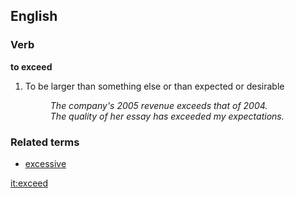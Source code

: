 ==English==
===Verb===
'''to exceed''' 
#To be larger than something else or than expected or desirable
#:''The company's 2005 revenue exceeds that of 2004.''
#:''The quality of her essay has exceeded my expectations.''

===Related terms===
* [[excessive]]

[[it:exceed]]